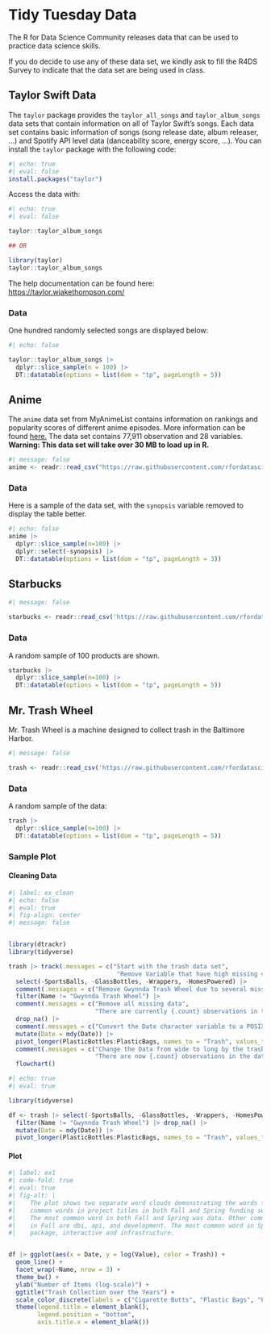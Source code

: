 # Tidy Tuesday Data

The R for Data Science Community releases data that can be used to practice data science skills.

If you do decide to use any of these data set, we kindly ask to fill the R4DS Survey to indicate that the data set are being used in class.

## Taylor Swift Data

The `taylor` package provides the `taylor_all_songs` and `taylor_album_songs` data sets that contain information on all of Taylor Swift's songs. Each data set contains basic information of songs (song release date, album releaser, ...) and Spotify API level data (danceability score, energy score, ...). You can install the `taylor` package with the following code:

```r
#| echo: true
#| eval: false
install.packages("taylor")

```

Access the data with:

```r
#| echo: true
#| eval: false

taylor::taylor_album_songs

## OR

library(taylor)
taylor::taylor_album_songs
```

The help documentation can be found here: <https://taylor.wjakethompson.com/>

### Data

One hundred randomly selected songs are displayed below:

```r
#| echo: false

taylor::taylor_album_songs |> 
  dplyr::slice_sample(n = 100) |> 
  DT::datatable(options = list(dom = "tp", pageLength = 5))

```

## Anime

The `anime` data set from MyAnimeList contains information on rankings and popularity scores of different anime episodes. More information can be found [here.](https://github.com/rfordatascience/tidytuesday/tree/master/data/2019/2019-04-23) The data set contains 77,911 observation and 28 variables. **Warning: This data set will take over 30 MB to load up in R.**

```r
#| message: false
anime <- readr::read_csv("https://raw.githubusercontent.com/rfordatascience/tidytuesday/master/data/2019/2019-04-23/tidy_anime.csv")
```

### Data

Here is a sample of the data set, with the `synopsis` variable removed to display the table better.

```r
#| echo: false
anime |> 
  dplyr::slice_sample(n=100) |> 
  dplyr::select(-synopsis) |> 
  DT::datatable(options = list(dom = "tp", pageLength = 3))

```

## Starbucks

```r
#| message: false

starbucks <- readr::read_csv('https://raw.githubusercontent.com/rfordatascience/tidytuesday/master/data/2021/2021-12-21/starbucks.csv')

```

### Data

A random sample of 100 products are shown.

```r
starbucks |> 
  dplyr::slice_sample(n=100) |> 
  DT::datatable(options = list(dom = "tp", pageLength = 5))
```

## Mr. Trash Wheel

Mr. Trash Wheel is a machine designed to collect trash in the Baltimore Harbor.

```r
#| message: false

trash <- readr::read_csv('https://raw.githubusercontent.com/rfordatascience/tidytuesday/master/data/2024/2024-03-05/trashwheel.csv')

```

### Data

A random sample of the data:

```r
trash |> 
  dplyr::slice_sample(n=100) |> 
  DT::datatable(options = list(dom = "tp", pageLength = 5))
```

### Sample Plot

#### Cleaning Data

```r
#| label: ex_clean
#| echo: false
#| eval: true
#| fig-align: center
#| message: false


library(dtrackr)
library(tidyverse)

trash |> track(.messages = c("Start with the trash data set",
                              "Remove Variable that have high missing values")) |> 
  select(-SportsBalls, -GlassBottles, -Wrappers, -HomesPowered) |>
  comment(.messages = c("Remove Gwynnda Trash Wheel due to several missing values")) |> 
  filter(Name != "Gwynnda Trash Wheel") |> 
  comment(.messages = c("Remove all missing data",
                        "There are currently {.count} observations in the data set.")) |> 
  drop_na() |> 
  comment(.messages = c("Convert the Date character variable to a POSIX with mdy()")) |> 
  mutate(Date = mdy(Date)) |> 
  pivot_longer(PlasticBottles:PlasticBags, names_to = "Trash", values_to = "Value") |> 
  comment(.messages = c("Change the Data from wide to long by the trash variable using pivot_longer()",
                        "There are now {.count} observations in the data set.")) |> 
  flowchart()


```

```r
#| echo: true
#| eval: true

library(tidyverse)

df <- trash |> select(-SportsBalls, -GlassBottles, -Wrappers, -HomesPowered) |> 
  filter(Name != "Gwynnda Trash Wheel") |> drop_na() |> 
  mutate(Date = mdy(Date)) |> 
  pivot_longer(PlasticBottles:PlasticBags, names_to = "Trash", values_to = "Value")

```

#### Plot

```r
#| label: ex1
#| code-fold: true
#| eval: true
#| fig-alt: |
#|    The plot shows two separate word clouds demonstrating the words that most 
#|    common words in project titles in both Fall and Spring funding sessions. 
#|    The most common word in both Fall and Spring was data. Other common words 
#|    in Fall are dbi, api, and development. The most common word in Spring are 
#|    package, interactive and infrastructure.


df |> ggplot(aes(x = Date, y = log(Value), color = Trash)) +
  geom_line() +
  facet_wrap(~Name, nrow = 3) +
  theme_bw() +
  ylab("Number of Items (log-scale)") +
  ggtitle("Trash Collection over the Years") +
  scale_color_discrete(labels = c("Cigarette Butts", "Plastic Bags", "Plastic Bottles", "Polystyrene")) +
  theme(legend.title = element_blank(),
        legend.position = "bottom",
        axis.title.x = element_blank())
```
